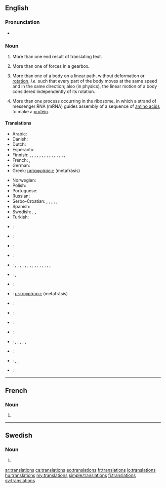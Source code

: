 {{selfref|See also [[Wiktionary:Translations]]}}
==English==

===Pronunciation===
* {{audio|en-us-translations.ogg|Audio (US)}}

===Noun===
{{infl|en}}

# {{countable}} More than one end result of translating text.
# {{physics}} More than one of forces in a gearbox. <!--needs a proper definition-->
# {{countable|mathematics|physics}} More than one of a body on a linear path, without deformation or [[rotation]], ''i.e.'' such that every part of the body moves at the same speed and in the same direction; also (in physics), the linear motion of a body considered independently of its rotation.
# {{genetics}} More than one process occurring in the ribosome, in which a strand of messenger RNA (mRNA) guides assembly of a sequence of [[amino acid|amino acids]] to make a [[protein]].

====Translations====
{{trans-top|plural of translated texts}}
* Arabic: {{t+|ar|تراجم|p|tr=taraajim}}
* Danish: {{t-|da|oversættelser|p}}
* Dutch: {{t+|nl|vertalingen|f|p}}
* Esperanto: {{t+|eo|tradukoj|p|xs=Esperanto}}
* Finnish: {{t|fi|käännökset|p}}, {{t|fi|translaatiot}}, {{t|fi|translaatioiden}}, {{t|fi|translaatioitten}}, {{t|fi|translaatioita}}, {{t|fi|translaatioissa}}, {{t|fi|translaatioista}}, {{t|fi|translaatioihin}}, {{t|fi|translaatioilla}}, {{t|fi|translaatioilta}}, {{t|fi|translaatioille}}, {{t|fi|translaatioina}}, {{t|fi|translaatioiksi}}, {{t|fi|translaatioin}}, {{t|fi|translaatioitta}}, {{t|fi|translaatioineen}}
* French: {{t+|fr|traductions|f|p}}, {{t|fr|translations|f}}
* German: {{t-|de|Übersetzungen|f|p}}
* Greek: [[μεταφράσεις]] (metafrásis) {{p}}
{{trans-mid}}
* Norwegian: {{t|no|oversettelser|m}}
* Polish: {{t|pl|tłumaczenia|m|p}}
* Portuguese: {{t-|pt|traduções|f|p}}
* Russian: {{t-|ru|переводы|m|p}}
* Serbo-Croatian: {{t|sh|транслације}}, {{t|sh|транслација}}, {{t|sh|транслацијама}}, {{t|sh|translacije}}, {{t|sh|translacija}}, {{t|sh|translacijama}}
* Spanish: {{t-|es|traducciones|p}}
* Swedish: {{t+|sv|översättningar|c|p}}, {{t|sv|translationer|c}}, {{t|sv|translationerna|c}}
* Turkish: {{t-|tr|çeviriler|p}}
{{trans-bottom}}

{{trans-top|ore than one of forces in a gearbox}}
{{trans-mid}}
{{trans-bottom}}

{{trans-top|More than one of a body on a linear path}}
{{trans-mid}}
{{trans-bottom}}

{{trans-top|More than one process occurring in the ribosome}}
{{trans-mid}}
{{trans-bottom}}

{{checktrans-top}}
* {{ttbc|Arabic}}: {{t+|ar|تراجم|p|tr=taraajim}}
* {{ttbc|Danish}}: {{t-|da|oversættelser|p}}
* {{ttbc|Dutch}}: {{t+|nl|vertalingen|f|p}}
* {{ttbc|Esperanto}}: {{t+|eo|tradukoj|p|xs=Esperanto}}
* {{ttbc|Finnish}}: {{t|fi|käännökset|p}}, {{t|fi|translaatiot}}, {{t|fi|translaatioiden}}, {{t|fi|translaatioitten}}, {{t|fi|translaatioita}}, {{t|fi|translaatioissa}}, {{t|fi|translaatioista}}, {{t|fi|translaatioihin}}, {{t|fi|translaatioilla}}, {{t|fi|translaatioilta}}, {{t|fi|translaatioille}}, {{t|fi|translaatioina}}, {{t|fi|translaatioiksi}}, {{t|fi|translaatioin}}, {{t|fi|translaatioitta}}, {{t|fi|translaatioineen}}
* {{ttbc|French}}: {{t+|fr|traductions|f|p}}, {{t|fr|translations|f}}
* {{ttbc|German}}: {{t-|de|Übersetzungen|f|p}}
* {{ttbc|Greek}}: [[μεταφράσεις]] (metafrásis) {{p}}
{{trans-mid}}
* {{ttbc|Norwegian}}: {{t|no|oversettelser|m}}
* {{ttbc|Polish}}: {{t|pl|tłumaczenia|m|p}}
* {{ttbc|Portuguese}}: {{t-|pt|traduções|f|p}}
* {{ttbc|Russian}}: {{t-|ru|переводы|m|p}}
* {{ttbc|Serbo-Croatian}}: {{t|sh|транслације}}, {{t|sh|транслација}}, {{t|sh|транслацијама}}, {{t|sh|translacije}}, {{t|sh|translacija}}, {{t|sh|translacijama}}
* {{ttbc|Spanish}}: {{t-|es|traducciones|p}}
* {{ttbc|Swedish}}: {{t+|sv|översättningar|c|p}}, {{t|sv|translationer|c}}, {{t|sv|translationerna|c}}
* {{ttbc|Turkish}}: {{t-|tr|çeviriler|p}}
{{trans-bottom}}

----

==French==

===Noun===
{{infl|fr|plural}} {{f|p}}

# {{plural of|translation|lang=fr}}

----

==Swedish==

===Noun===
{{infl|sv|noun form}}

# {{sv-noun-form-indef-gen|translation}}

[[ar:translations]]
[[ca:translations]]
[[eo:translations]]
[[fr:translations]]
[[io:translations]]
[[hu:translations]]
[[my:translations]]
[[simple:translations]]
[[fi:translations]]
[[sv:translations]]